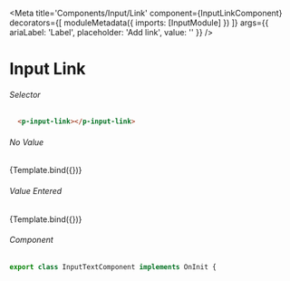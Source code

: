 
<Meta title='Components/Input/Link'
  component={InputLinkComponent}
  decorators={[
    moduleMetadata({
      imports: [InputModule]
    })
  ]}
  args={{
    ariaLabel: 'Label',
    placeholder: 'Add link',
    value: ''
  }}
/>


# Input Link

###### Selector

```html
  <p-input-link></p-input-link>
```

###### No Value
<Canvas>
  <Story name="No value"
     args={{
     }}>
     {Template.bind({})}
  </Story>
</Canvas>

###### Value Entered
<Canvas>
  <Story name="Value entered"
     args={{
        value: 'Email notification view in web look',
     }}>
     {Template.bind({})}
  </Story>
</Canvas>

###### Component
```ts
export class InputTextComponent implements OnInit {


```




